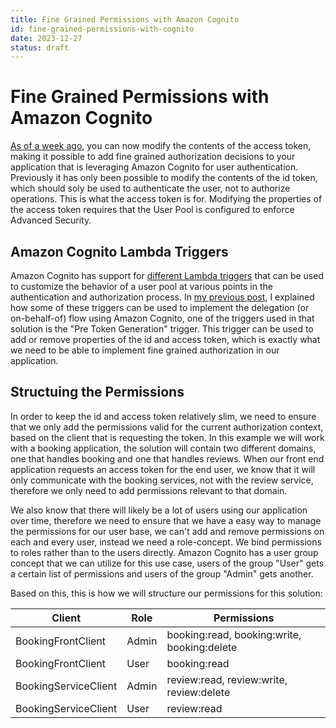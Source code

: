```yaml
---
title: Fine Grained Permissions with Amazon Cognito
id: fine-grained-permissions-with-cognito
date: 2023-12-27
status: draft
---
```


# Fine Grained Permissions with Amazon Cognito

[As of a week ago](https://aws.amazon.com/about-aws/whats-new/2023/12/amazon-cognito-user-pools-customize-access-tokens/), you can now modify the contents of the access token, making it possible to add fine grained authorization decisions to your application that is leveraging Amazon Cognito for user authentication. Previously it has only been possible to modify the contents of the id token, which should soly be used to authenticate the user, not to authorize operations. This is what the access token is for. Modifying the properties of the access token requires that the User Pool is configured to enforce Advanced Security.

## Amazon Cognito Lambda Triggers

Amazon Cognito has support for [different Lambda triggers](https://docs.aws.amazon.com/cognito/latest/developerguide/cognito-user-identity-pools-working-with-aws-lambda-triggers.html) that can be used to customize the behavior of a user pool at various points in the authentication and authorization process. In [my previous post](https://www.ganhammar.se/posts/delegation-tokens-with-cognito), I explained how some of these triggers can be used to implement the delegation (or on-behalf-of) flow using Amazon Cognito, one of the triggers used in that solution is the "Pre Token Generation" trigger. This trigger can be used to add or remove properties of the id and access token, which is exactly what we need to be able to implement fine grained authorization in our application.

## Structuing the Permissions

In order to keep the id and access token relatively slim, we need to ensure that we only add the permissions valid for the current authorization context, based on the client that is requesting the token. In this example we will work with a booking application, the solution will contain two different domains, one that handles booking and one that handles reviews. When our front end application requests an access token for the end user, we know that it will only communicate with the booking services, not with the review service, therefore we only need to add permissions relevant to that domain.

We also know that there will likely be a lot of users using our application over time, therefore we need to ensure that we have a easy way to manage the permissions for our user base, we can't add and remove permissions on each and every user, instead we need a role-concept. We bind permissions to roles rather than to the users directly. Amazon Cognito has a user group concept that we can utilize for this use case, users of the group "User" gets a certain list of permissions and users of the group "Admin" gets another.

Based on this, this is how we will structure our permissions for this solution:

| Client | Role | Permissions |
|-------|-------|-------|
| BookingFrontClient | Admin | booking:read, booking:write, booking:delete |
| BookingFrontClient | User | booking:read |
| BookingServiceClient | Admin | review:read, review:write, review:delete |
| BookingServiceClient | User | review:read |